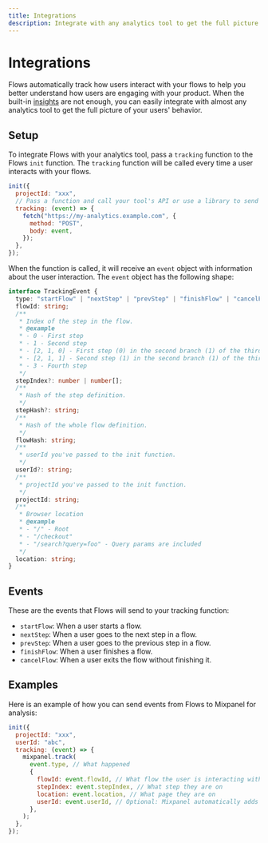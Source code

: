 ```yaml
---
title: Integrations
description: Integrate with any analytics tool to get the full picture of your users' behavior.
---
```


# Integrations

Flows automatically track how users interact with your flows to help you better understand how users are engaging with your product. When the built-in [insights](/analytics/flow-insights) are not enough, you can easily integrate with almost any analytics tool to get the full picture of your users' behavior.

## Setup

To integrate Flows with your analytics tool, pass a `tracking` function to the Flows `init` function. The `tracking` function will be called every time a user interacts with your flows.

```js
init({
  projectId: "xxx",
  // Pass a function and call your tool's API or use a library to send the event.
  tracking: (event) => {
    fetch("https://my-analytics.example.com", {
      method: "POST",
      body: event,
    });
  },
});
```

When the function is called, it will receive an `event` object with information about the user interaction. The `event` object has the following shape:

```ts
interface TrackingEvent {
  type: "startFlow" | "nextStep" | "prevStep" | "finishFlow" | "cancelFlow";
  flowId: string;
  /**
   * Index of the step in the flow.
   * @example
   * - 0 - First step
   * - 1 - Second step
   * - [2, 1, 0] - First step (0) in the second branch (1) of the third step (2)
   * - [2, 1, 1] - Second step (1) in the second branch (1) of the third step (2)
   * - 3 - Fourth step
   */
  stepIndex?: number | number[];
  /**
   * Hash of the step definition.
   */
  stepHash?: string;
  /**
   * Hash of the whole flow definition.
   */
  flowHash: string;
  /**
   * userId you've passed to the init function.
   */
  userId?: string;
  /**
   * projectId you've passed to the init function.
   */
  projectId: string;
  /**
   * Browser location
   * @example
   * - "/" - Root
   * - "/checkout"
   * - "/search?query=foo" - Query params are included
   */
  location: string;
}
```

## Events

These are the events that Flows will send to your tracking function:

- `startFlow`: When a user starts a flow.
- `nextStep`: When a user goes to the next step in a flow.
- `prevStep`: When a user goes to the previous step in a flow.
- `finishFlow`: When a user finishes a flow.
- `cancelFlow`: When a user exits the flow without finishing it.

## Examples

Here is an example of how you can send events from Flows to Mixpanel for analysis:

```js
init({
  projectId: "xxx",
  userId: "abc",
  tracking: (event) => {
    mixpanel.track(
      event.type, // What happened
      {
        flowId: event.flowId, // What flow the user is interacting with
        stepIndex: event.stepIndex, // What step they are on
        location: event.location, // What page they are on
        userId: event.userId, // Optional: Mixpanel automatically adds user properties to events when you use mixpanel.identify
      },
    );
  },
});
```
